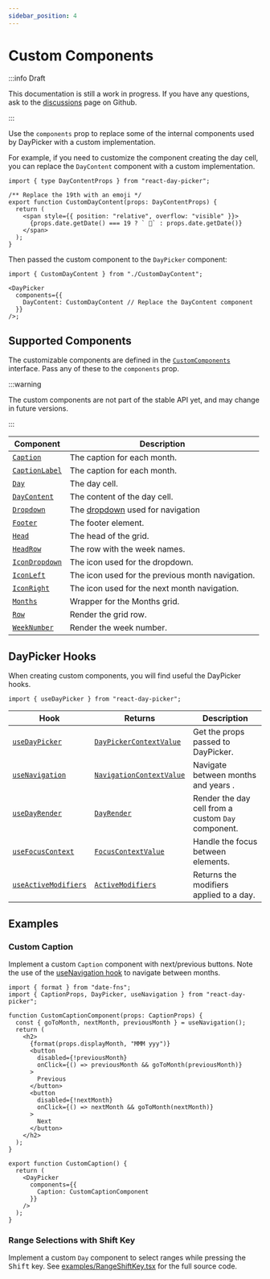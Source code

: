 ```yaml
---
sidebar_position: 4
---
```


# Custom Components

:::info Draft

This documentation is still a work in progress. If you have any questions, ask to the [discussions](https://github.com/gpbl/react-day-picker/discussions) page on Github.

:::

Use the `components` prop to replace some of the internal components used by DayPicker with a custom implementation.

For example, if you need to customize the component creating the day cell, you can replace the `DayContent` component with a custom implementation.

```tsx title="./CustomDayContent.tsx"
import { type DayContentProps } from "react-day-picker";

/** Replace the 19th with an emoji */
export function CustomDayContent(props: DayContentProps) {
  return (
    <span style={{ position: "relative", overflow: "visible" }}>
      {props.date.getDate() === 19 ? ` 🎉` : props.date.getDate()}
    </span>
  );
}
```

Then passed the custom component to the `DayPicker` component:

```tsx title="./MyApp.jsx"
import { CustomDayContent } from "./CustomDayContent";

<DayPicker
  components={{
    DayContent: CustomDayContent // Replace the DayContent component
  }}
/>;
```

<BrowserWindow>
  <Examples.CustomDayContent />
</BrowserWindow>

## Supported Components

The customizable components are defined in the [`CustomComponents`](../api/interfaces/CustomComponents) interface. Pass any of these to the `components` prop.

:::warning

The custom components are not part of the stable API yet, and may change in future versions.

:::

| Component                                          | Description                                                                                  |
| -------------------------------------------------- | -------------------------------------------------------------------------------------------- |
| [`Caption`](../api/functions/Caption.md)           | The caption for each month.                                                                  |
| [`CaptionLabel`](../api/functions/CaptionLabel.md) | The caption for each month.                                                                  |
| [`Day`](../api/functions/Day.md)                   | The day cell.                                                                                |
| [`DayContent`](../api/functions/DayContent.md)     | The content of the day cell.                                                                 |
| [`Dropdown`](../api/functions/Dropdown.md)         | The [dropdown](../using-daypicker/customization.mdx#dropdown-navigation) used for navigation |
| [`Footer`](../api/functions/Footer.md)             | The footer element.                                                                          |
| [`Head`](../api/functions/Head.md)                 | The head of the grid.                                                                        |
| [`HeadRow`](../api/functions/HeadRow.md)           | The row with the week names.                                                                 |
| [`IconDropdown`](../api/functions/IconDropdown.md) | The icon used for the dropdown.                                                              |
| [`IconLeft`](../api/functions/IconLeft.md)         | The icon used for the previous month navigation.                                             |
| [`IconRight`](../api/functions/IconRight.md)       | The icon used for the next month navigation.                                                 |
| [`Months`](../api/functions/Months.md)             | Wrapper for the Months grid.                                                                 |
| [`Row`](../api/functions/Row.md)                   | Render the grid row.                                                                         |
| [`WeekNumber`](../api/functions/WeekNumber.md)     | Render the week number.                                                                      |

## DayPicker Hooks

When creating custom components, you will find useful the DayPicker hooks.

```tsx
import { useDayPicker } from "react-day-picker";
```

| Hook                                                           | Returns                                                                 | Description                                        |
| -------------------------------------------------------------- | ----------------------------------------------------------------------- | -------------------------------------------------- |
| [`useDayPicker`](../api/functions/useDayPicker.md)             | [`DayPickerContextValue`](../api/interfaces/DayPickerContextValue.md)   | Get the props passed to DayPicker.                 |
| [`useNavigation`](../api/functions/useNavigation.md)           | [`NavigationContextValue`](../api/interfaces/NavigationContextValue.md) | Navigate between months and years .                |
| [`useDayRender`](../api/functions/useDayRender.md)             | [`DayRender`](../api/type-aliases/DayRender.md)                         | Render the day cell from a custom `Day` component. |
| [`useFocusContext`](../api/functions/useFocusContext.md)       | [`FocusContextValue`](../api/type-aliases/FocusContextValue.md)         | Handle the focus between elements.                 |
| [`useActiveModifiers`](../api/functions/useActiveModifiers.md) | [`ActiveModifiers`](../api/type-aliases/ActiveModifiers.md)             | Returns the modifiers applied to a day.            |

## Examples

### Custom Caption

Implement a custom `Caption` component with next/previous buttons. Note the use of the [useNavigation hook](../api/functions/useNavigation) to navigate between months.

```tsx
import { format } from "date-fns";
import { CaptionProps, DayPicker, useNavigation } from "react-day-picker";

function CustomCaptionComponent(props: CaptionProps) {
  const { goToMonth, nextMonth, previousMonth } = useNavigation();
  return (
    <h2>
      {format(props.displayMonth, "MMM yyy")}
      <button
        disabled={!previousMonth}
        onClick={() => previousMonth && goToMonth(previousMonth)}
      >
        Previous
      </button>
      <button
        disabled={!nextMonth}
        onClick={() => nextMonth && goToMonth(nextMonth)}
      >
        Next
      </button>
    </h2>
  );
}

export function CustomCaption() {
  return (
    <DayPicker
      components={{
        Caption: CustomCaptionComponent
      }}
    />
  );
}
```

<BrowserWindow>
  <Examples.CustomCaption />
</BrowserWindow>

### Range Selections with Shift Key

Implement a custom `Day` component to select ranges while pressing the <kbd>Shift</kbd> key. See [examples/RangeShiftKey.tsx](https://github.com/gpbl/react-day-picker/blob/main/website/examples/RangeShiftKey.tsx) for the full source code.

<BrowserWindow>
  <Examples.RangeShiftKey />
</BrowserWindow>
